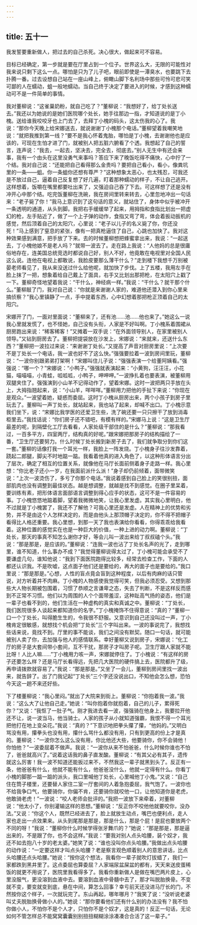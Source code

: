 ```yaml
---
---
---
```

title: 五十一
---



我发誓要重新做人，把过去的自己杀死。决心很大，做起来可不容易。

目标已经确定，第一步就是要在厅里占到一个位子。世界这么大，无限的可能性对我来说只剩下这么一点。哪怕是只为了儿子吧，眼前即使是一潭臭水，也要跳下去扑腾一番。过去设想自己站在一座山峰上，俯瞰山脚下名利场中那些可怜可悲可笑可鄙的人在蠕动，蛆一般地蠕动。当自己终于决定了要进入的时候，才感到这种蠕动可不是一件简单的事情。

我对董柳说：“这雀巢奶粉，就自己吃了？”董柳说：“我想好了，给丁处长送去。”我还以为她说的是她们医院哪个处长，她手往那边一指，才知道说的是丁小槐。送给谁我咬咬牙也上门去了，去拜丁小槐的码头，这太伤我的心了。我说：“那你今天晚上给宋娜送去，就说谢谢丁小槐那个电话。”董柳望着我嘲笑地说：“就把我推到第一线？”要不是我心怀着鬼胎，哪怕是丁小槐，去谢谢他也是应该的，可现在生怕才进了门，就被别人把五脏六腑看了个透。我想起了自己的誓言，连声说：“我去，一起去，坚决去，完全去，彻底去。”别人无生中有还会来事，我有一个由头在这里没勇气来事吗？答应下来了晚饭吃得不痛快，心中拧了一个结。我对自己说：“还能把自己看得那么金贵吗？要把自己看小，看小，像粪坑里的一条——蛆。你一条蛆你还想有尊严？”这种想象太恶心，也太残忍，可我还是不放过自己，逼着自己反复想了好几遍，盯着那种蠕动的样子，不让自己逃开。这样想着，饭嚼在嘴里都要吐出来了，又强迫自己吞了下去。可这样想了还是没有冲开心中那个结。吃完饭董柳在洗碗，我在房间里转来转去，心里忽地冲出一句话来：“老子毙了你！”我马上意识到了这句话的意义，就站住了，身体中似乎被冲开一条透明的通道，从头到脚。我把右手缓缓举了起来，用拇指和食指比划出一把虚幻的枪，左手贴近了，做了一个上子弹的动作，食指又弯了弯，体会着扳动扳机的感觉，然后顶着自己的太阳穴，心里说：“老子以儿子的名义毙了你，你还没死！”马上感到了窒息的紧张，像有一把真枪逼住了自己，心跳也加快了。我对这种效果感到满意，把手放了下来。去的时候董柳想把蜂蜜拿出来，我说：“一起送去，丁小槐他娘不是老人吗？”就带一波去了。走在路上我说：“人他妈的总是很庸俗地存在，连美国总统竞选时都说自己好，别人不好，他竟敢在电视里对全国人民这么说。连他在电视上都敢说，我脸皮要那么薄干什么？”走到楼下我想千万别被晏老师看见了，我从来没送过什么给他呢，就加快了步伐。上了五楼，我用左手在脸上抹了一把，想象着给自己戴上了面具，右手又比划出那把枪，在太阳穴上戳了一下。董柳奇怪地望着我说：“干什么，神经病一样。”我说：“干什么？就干那个什么。”董柳敲了门，我对自己说：“你就是来谢谢人家的，难道他还潜入到你心里来搞侦察？”我心里镇静了一点，手中提着东西，心中幻想着那把枪正顶着自己的太阳穴。

宋娜开了门，一面对里面说：“董柳来了，还有池……池……他也来了。”她这么一说我心里就发慌了，也不怪她，自己没有头衔，人家是不好叫啊。丁小槐系着围裙从厨房跑出来说：“稀客稀客！”又摊着一双手说：“在外面领导别人，在家里被别人领导。”又钻到厨房去了。董柳把提袋放在沙发上，宋娜说：“来就来，还送什么东西？”董柳把一波拉过来说：“来谢谢丁处长。”又提高了声音对厨房里说：“上次要不是丁处长一个电话，我一波也好不了这么快。”强强要拉着一波到房间里玩，董柳说：“一波你别跟弟弟打架啊！”宋娜叫住儿子说：“强强表演一个给董阿姨看。”强强说：“哪一个？”宋娜说：“小鸭子。”强强就表演起来：“小黄狗，汪汪汪，小花猫，喵喵喵，小青蛙，呱呱呱，小鸭子，呷呷呷。”一波挣扎着也要表演，被董柳用双腿夹住了。强强演到小山羊不记得动作了，望着宋娜。这时一波把两只手放在头上，大拇指翘起来，说：“小山羊，咩咩咩。”董柳用力把他的手扯下来说：“你现在是观众。”一波望着她，疑惑而委屈。这时丁小槐从厨房出来，两个小孩子到房子里玩去了。董柳叫一声丁处长，就站起来，我也站了起来，却喊不出口。丁小槐示意我们坐下，说：“宋娜比我学医的还爱卫生些，洗了碗还要一只只擦干了放到消毒柜里去。”我找话说：“你们房子还不错吧，有模有样的。”宋娜马上说：“这是卫生厅最差的呢，到隔壁化工厅去看看，人家处级干部住的是什么？”董柳说：“那我看过，一百多平方，四室两厅，结构真的好呢。”跟宋娜把那房子的结构描绘了一番，“卫生厅还要努力。什么时候丁处长搬到新房子去了，我们就争取分到你们这一套。”董柳的话像打我一个耳光一样，我脸上一阵发烧。丁小槐身子往沙发靠着，跷起二郎腿，脚尖不时地踮一踮。我看着他真的进入角色了，以这种形体语言分出了层次，确定了相互的位置关系，就像他在马厅长面前侧着身子走路一样。我心里想：“你比老子还小一岁，在我面前派什么派！”身子却仍前倾着，面带微笑说：“上次一波烫伤了，多亏了你那个电话。”我说着感到自己脸上的笑很别扭，面部肌肉也没有调整到最佳状态。越是想调整，就越是找不到感觉。在圈子里呆着，要训练有素，把形体语言面部语言调整到得心应手的状态，这可不是一件容易的事。丁小槐悠悠地踮着脚，望着我微微地笑，让我心里发虚。其实我心里明白，他不过就是丁小槐罢了，我还不了解他？可我心里还是发虚。人在精神上的优势和劣势，并不是由这个人怎样决定的，而是由他头上那顶帽子决定的，你不得不把帽子看得比人格还重要。我心里想，到那一天了我也表演给你看看，你得乖乖给我看着。这种位置的感觉实在也是一种巨大的价值，一种上进的动力啊。董柳说：“丁处长，那天的事真不知怎么谢你才好，等会儿叫一波出来给丁叔叔磕个头。”我说：“那是那是，是应该的。”董柳说：“连我一波也沾了丁处长名声的光了，走到哪里，谁不知道，什么事办不成？”我觉得董柳说得太过了，丁小槐可能会承受不了要谦虚几句，谁知他说：“我到下面医院跑得比较多，经常去检查工作，下面的人都还认识我。不是吹嘘，这点面子他们还是要给的，再大的面子也是要给的。”我口里说：“那是那是。”心想，人性的盲点竟会盲到这种程度，以后有肉麻的话只管说，对方听着并不肉麻。丁小槐的人物感使我觉得可笑，但我必须忍受。又想到那些大人物长期被包围着，习惯了恭顺之言谦卑之态，失去了判断，不是这样反而感到不正常不习惯。他们以为周围的人个个面带羞涩，这种趾高气扬的姿态，他们是一辈子也看不到的，他们生活在一种虚构的真实和真诚之中。董柳说：“丁处长，我们医院很多人谈起来都知道你的名字。”丁小槐掩饰不住得意说：“真的？”董柳一口一个丁处长，叫得脆生生的，令我很不舒服。又意识到自己还没叫过一声，丁小槐肯定很敏感，就想找个机会把“丁处长”三个字叫出来。一波的事说完了，我想找些话来说，竟找不到。厅里的事不能谈，我们之间没有默契。随口一句话，就可能被别人卖了你，去加强与他人的感情联系。幸好董柳又说到房子，宋娜说：“化工厅的房子是大套间带小套间，互不干扰，那房子才叫房子呢。卫生厅跟人家就不能比呀！人比人嘛……”丁小槐用力咳一声，宋娜就停住了。丁小槐说：“有这样的房子还要怎么样？还是马厅长看得远，先把几大医院的硬件搞上去，医院都升了级，再申请拨款就容易了。”我说：“那是那是。”又坐了一会儿，董柳到房间里找一波出来，就告辞了。出了门我记起“丁处长”三个字还没说出口，不知他会怎么想，恐怕今天这一趟不来还好些。

下了楼董柳说：“我心里闷。”就出了大院来到街上。董柳说：“你抱着我一波。”我说：“这么大了让他自己走。”她说：“叫你抱着你就抱着，自己的儿子，累得死你？”又说：“我怄了一肚子气。刚才我进去看一波，强强骑在他身上，我要拉开他还不让，说一波当马，他当骑士。人家的孩子从小就知道强霸，我恨不得一个耳光把他打在地上变朵花。”我说：“真的？”下意识地把拳头攥了攥，“他妈的。”又明白骂没有用，攥拳头也没有用，攥什么骂什么都没有用，只有到更高的份上才是真的。董柳说：“一波你怎么这么没有用，你比他还大些，他要骑你，你不会骑他！你怕他？”一波委屈着不做声。我说：“一波你从来不怕爸爸，什么时候你谁也不怕了，爸爸就高兴了。”说着这话我的鼻子直发酸。董柳说：“有其父必有其子，遗传就这么厉害！我一波不知道还能扳过来不，不然我这一辈子就黑到头了。反正有一条，他爸爸有什么，他就不能有什么，他爸爸没什么，他就一定得有什么。你看丁小槐的脚那一踮一踮的派头，我口里喊他丁处长，心里喊他丁小鬼。”又说：“自己住在筒子楼里，还要替人家住二室一厅套间的人着急抱委屈，我气饱了。一波你也不给我争口气，他要骑你，你偏不肯，还要骑你就咬他一口，让他知道你是老虎，他敢骑老虎！”一波说：“咬人老师会批评的。”我把一波放下来牵着，对董柳说：“他太小了，你别灌输这样的思想。”董柳说：“反正你不咬他他就要咬你，没办法。”又说：“你这个人，既然已经进去了，脸上就放生动点，嘴巴也便利点，走人家也走出一点效果来。从头到尾那是那是，那是什么，那是个屁！是屁也要放两个不同的呀！”我说：“董柳你什么时候学得张牙舞爪的？”她说：“那是那是，那是逼出来的，不是跟了你，也不会这样。”我说：“要我对别人点头哈腰，装个奴才，我还不如去抱八十岁的老太婆。”她笑了说：“谁也没叫你点头哈腰。”我做出点头哈腰的动作说：“一定要这样才叫点头哈腰？老是察言观色顺着别人的意思讲话，比点头哈腰还点头哈腰。”她说：“按你这个想法，我看你一辈子就吹灯拔蜡了，我们一家都跌到黑井里了。这点委屈也算委屈？人家端尿盆屎盆的都有，天天来送皮蛋稀饭的就更不用说了，医院里我看得多了。我看你重新做人是做在嘴巴两片皮上，心里没服气，更没溶到血液中去。要溶到血液中骨髓中去了，那才叫脱胎换骨。不变就不变，要变就变到底，悬在中间，算怎么回事？幸亏前天还没进马厅长的门，不然按你这个样子，一次就玩完了。东山再起，哪年哪月？”我笑了说：“没听说老婆叫丈夫脱胎换骨做小人的。”她说：“那你要看他们还有什么别的办法没有？我不怕你做小人，不怕你不是个人才，只怕你不是个奴才，这是真的！反正一句话，无论如何不管怎样总不能窝窝囊囊别别扭扭糊糊涂涂凑凑合合活了这一辈子。”